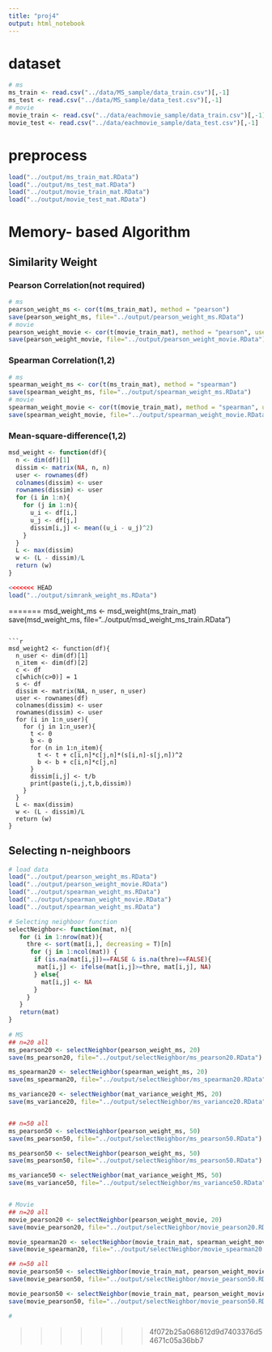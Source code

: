 ```yaml
---
title: "proj4"
output: html_notebook
---
```


# dataset
```r
# ms
ms_train <- read.csv("../data/MS_sample/data_train.csv")[,-1]
ms_test <- read.csv("../data/MS_sample/data_test.csv")[,-1]
# movie
movie_train <- read.csv("../data/eachmovie_sample/data_train.csv")[,-1]
movie_test <- read.csv("../data/eachmovie_sample/data_test.csv")[,-1]
```

# preprocess
```r
load("../output/ms_train_mat.RData")
load("../output/ms_test_mat.RData")
load("../output/movie_train_mat.RData")
load("../output/movie_test_mat.RData")
```

# Memory- based Algorithm
## Similarity Weight
### Pearson Correlation(not required)
```r
# ms
pearson_weight_ms <- cor(t(ms_train_mat), method = "pearson")
save(pearson_weight_ms, file="../output/pearson_weight_ms.RData")
# movie
pearson_weight_movie <- cor(t(movie_train_mat), method = "pearson", use = "pairwise.complete.obs")
save(pearson_weight_movie, file="../output/pearson_weight_movie.RData")
```

### Spearman Correlation(1,2)
```r
# ms
spearman_weight_ms <- cor(t(ms_train_mat), method = "spearman")
save(spearman_weight_ms, file="../output/spearman_weight_ms.RData")
# movie
spearman_weight_movie <- cor(t(movie_train_mat), method = "spearman", use = "pairwise.complete.obs")
save(spearman_weight_movie, file="../output/spearman_weight_movie.RData")
```

### Mean-square-difference(1,2)
```r
msd_weight <- function(df){
  n <- dim(df)[1]
  dissim <- matrix(NA, n, n)
  user <- rownames(df)
  colnames(dissim) <- user
  rownames(dissim) <- user
  for (i in 1:n){
    for (j in 1:n){
      u_i <- df[i,]
      u_j <- df[j,]
      dissim[i,j] <- mean((u_i - u_j)^2)
    }
  }
  L <- max(dissim)
  w <- (L - dissim)/L
  return (w)
}
```

```r
<<<<<<< HEAD
load("../output/simrank_weight_ms.RData")
```
=======
msd_weight_ms <- msd_weight(ms_train_mat)
save(msd_weight_ms, file="../output/msd_weight_ms_train.RData")
```

```r
msd_weight2 <- function(df){
  n_user <- dim(df)[1]
  n_item <- dim(df)[2]
  c <- df
  c[which(c>0)] = 1
  s <- df
  dissim <- matrix(NA, n_user, n_user)
  user <- rownames(df)
  colnames(dissim) <- user
  rownames(dissim) <- user
  for (i in 1:n_user){
    for (j in 1:n_user){
      t <- 0
      b <- 0
      for (n in 1:n_item){
        t <- t + c[i,n]*c[j,n]*(s[i,n]-s[j,n])^2
        b <- b + c[i,n]*c[j,n]
      }
      dissim[i,j] <- t/b
      print(paste(i,j,t,b,dissim))
    }
  }
  L <- max(dissim)
  w <- (L - dissim)/L
  return (w)
}
```

## Selecting n-neighboors
```r
# load data
load("../output/pearson_weight_ms.RData")
load("../output/pearson_weight_movie.RData")
load("../output/spearman_weight_ms.RData")
load("../output/spearman_weight_movie.RData")
load("../output/spearman_weight_ms.RData")

# Selecting neighboor function
selectNeighbor<- function(mat, n){
   for (i in 1:nrow(mat)){
     thre <- sort(mat[i,], decreasing = T)[n]
      for (j in 1:ncol(mat)) {
       if (is.na(mat[i,j])==FALSE & is.na(thre)==FALSE){
        mat[i,j] <- ifelse(mat[i,j]>=thre, mat[i,j], NA)
       } else{
         mat[i,j] <- NA
       }
     }
   }
   return(mat)
}
 
# MS 
## n=20 all
ms_pearson20 <- selectNeighbor(pearson_weight_ms, 20)
save(ms_pearson20, file="../output/selectNeighbor/ms_pearson20.RData")

ms_spearman20 <- selectNeighbor(spearman_weight_ms, 20)
save(ms_spearman20, file="../output/selectNeighbor/ms_spearman20.RData")

ms_variance20 <- selectNeighbor(mat_variance_weight_MS, 20)
save(ms_variance20, file="../output/selectNeighbor/ms_variance20.RData")


## n=50 all
ms_pearson50 <- selectNeighbor(pearson_weight_ms, 50)
save(ms_pearson50, file="../output/selectNeighbor/ms_pearson50.RData")

ms_pearson50 <- selectNeighbor(pearson_weight_ms, 50)
save(ms_pearson50, file="../output/selectNeighbor/ms_pearson50.RData")

ms_variance50 <- selectNeighbor(mat_variance_weight_MS, 50)
save(ms_variance50, file="../output/selectNeighbor/ms_variance50.RData")


# Movie 
## n=20 all 
movie_pearson20 <- selectNeighbor(pearson_weight_movie, 20)
save(movie_pearson20, file="../output/selectNeighbor/movie_pearson20.RData")

movie_spearman20 <- selectNeighbor(movie_train_mat, spearman_weight_movie, 20)
save(movie_spearman20, file="../output/selectNeighbor/movie_spearman20.RData")

## n=50 all
movie_pearson50 <- selectNeighbor(movie_train_mat, pearson_weight_movie, 50)
save(movie_pearson50, file="../output/selectNeighbor/movie_pearson50.RData")

movie_pearson50 <- selectNeighbor(movie_train_mat, pearson_weight_movie, 50)
save(movie_pearson50, file="../output/selectNeighbor/movie_pearson50.RData")

# 
```










>>>>>>> 4f072b25a068612d9d7403376d54671c05a36bb7
